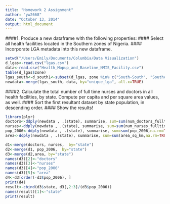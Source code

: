 ```yaml
---
title: "Homework 2 Assignment"
author: "yw2668"
date: "October 13, 2014"
output: html_document
---
```


####1. Produce a new dataframe with the following properties:
####   Select all health facilities located in the Southern zones of Nigeria.
####   Incorporate LGA metadata into this new dataframe.

```r
setwd("/Users/Emily/Documents/Columbia/Data Visualization")
d_lgas<-read.csv("lgas.csv")
data<-read.csv("Health_Mopup_and_Baseline_NMIS_Facility.csv")
table(d_lgas$zone)
lgas_south<-d_south1<-subset(d_lgas, zone %in% c("South-South", "Southeast", "Southwest"))
newdata<-merge(lgas_south, data, by="unique_lga", all.x=TRUE)

```

####2. Calculate the total number of full time nurses and doctors in all health facilities, by state. Compute per capita and per square area values, as well.
####   Sort the first resultant dataset by state population, in descending order.
####   Show the results!

```r
library(plyr)
doctors<-ddply(newdata , .(state), summarise, sum=sum(num_doctors_fulltime,na.rm=TRUE))
nurses<-ddply(newdata , .(state), summarise, sum=sum(num_nurses_fulltime,na.rm=TRUE))
pop_2006<-ddply(newdata , .(state), summarise, sum=sum(pop_2006,na.rm=TRUE))
area<-ddply(newdata , .(state), summarise, sum=sum(area_sq_km,na.rm=TRUE))

d1<-merge(doctors, nurses,  by="state")
d2<-merge(d1, pop_2006,  by="state")
d3<-merge(d2,area, by="state")
names(d3)[2]<-"doctors"
names(d3)[3]<-"nurses"
names(d3)[4]<-"pop_2006"
names(d3)[5]<-"area"
d4<-d3[order(-d3$pop_2006), ]
print(d4)
result<-cbind(d3$state, d3[,2:3]/(d3$pop_2006))
names(result)[1]<-"state"
print(result)
```

